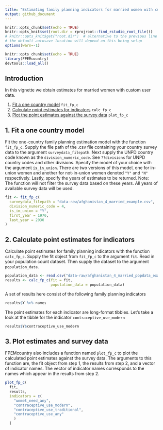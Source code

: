 ```yaml
---
title: "Estimating family planning indicators for married women with custom user data"
output: github_document
---
```


```r
knitr::opts_chunk$set(echo = TRUE)
knitr::opts_knit$set(root.dir = rprojroot::find_rstudio_root_file())
# knitr::opts_knit$get("root.dir")  # alternative to the previous line
# the default autosave location will depend on this being setup
options(warn=-1)
```


```r
knitr::opts_chunk$set(echo = TRUE)
library(FPEMcountry)
devtools::load_all()
```
## Introduction
In this vignette we obtain estimates for married women with custom user data.

1. [Fit a one country model](#fit) `fit_fp_c`
2. [Calculate point estimates for indicators](#results) `calc_fp_c`
3. [Plot the  point estimates against the survey data](#plot) `plot_fp_c`

## <a name="fit"></a>
## 1. Fit a one country model
Fit the one-country family planning estimation model with the function `fit_fp_c`. Supply the file path of the .csv file containing your country survey data to the argument `surveydata_filepath`. Next supply the UNPD country code known as the `division_numeric_code`. See `??divisions` for UNPD country codes and other divisions. Specify the model of your choice with the argument `is_in_union`. There are two versions of this model, one for in-union women and another for not-in-union women denoted `"Y"` and `"N"` respectively. Lastly, specify the years of estimates to be returned. Note: The function will not filter the survey data based on these years. All years of available survey data will be used.
```r
fit <- fit_fp_c(
  surveydata_filepath = "data-raw/afghanistan_4_married_example.csv",
  division_numeric_code = 4,
  is_in_union = "Y",
  first_year = 1970,
  last_year = 2030
)
```


## <a name="results"></a>
## 2. Calculate point estimates for indicators
Calculate point estimates for family planning indicators with the function `calc_fp_c`. Supply the fit object from `fit_fp_c` to the argument `fit`. Read in your population count dataset. Then supply the dataset to the argument `population_data`.
```r
population_data <- read.csv("data-raw/afghanistan_4_married_popdata_example.csv")
results <- calc_fp_c(fit = fit,
                     population_data = population_data)
```

A set of results here consist of the following family planning indicators
```r
results$Y %>% names
```

The point estimates for each indicator are long-format tibbles. Let's take a look at the tibble for the indicator `contraceptive_use_modern`
```r
results$Y$contraceptive_use_modern
```


## <a name="plot"></a>
## 3. Plot estimates and survey data
FPEMcountry also includes a function named `plot_fp_c` to plot the calculated point estimates against the survey data. The arguments to this function are, the fit object from step 1, the results from step 2, and a vector of indicator names. The vector of indicator names corresponds to the names which appear in the results from step 2.
```r
plot_fp_c(
  fit,
  results,
  indicators = c(
    "unmet_need_any",
    "contraceptive_use_modern",
    "contraceptive_use_traditional",
    "contraceptive_use_any"
    )
  )
```
